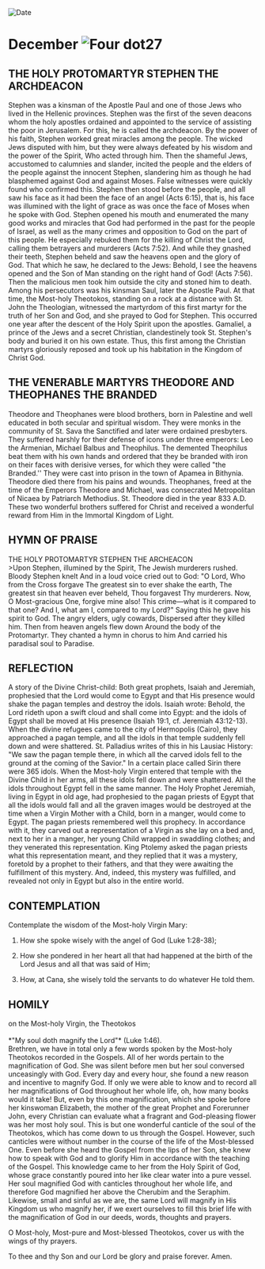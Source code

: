 
<RunningHead />
<Image src="/title-imprint.png" height={68} width={50} alt="Date" className="title-imprint"/>

# <div id="date">December <Image className="four-dot" src="/four-dot.png" height={15} width={15} alt="Four dot" />27</div>

## THE HOLY PROTOMARTYR STEPHEN THE ARCHDEACON

Stephen was a kinsman of the Apostle Paul and one of those Jews who lived in the Hellenic provinces. Stephen was the first of the seven deacons whom the holy apostles ordained and appointed to the service of assisting the poor in Jerusalem. For this, he is called the archdeacon. By the power of his faith, Stephen worked great miracles among the people. The wicked Jews disputed with him, but they were always defeated by his wisdom and the power of the Spirit, Who acted through him. Then the shameful Jews, accustomed to calumnies and slander, incited the people and the elders of the people against the innocent Stephen, slandering him as though he had blasphemed against God and against Moses. False witnesses were quickly found who confirmed this. Stephen then stood before the people, and all saw his face as it had been the face of an angel (Acts 6:15), that is, his face was illumined with the light of grace as was once the face of Moses when he spoke with God. Stephen opened his mouth and enumerated the many good works and miracles that God had performed in the past for the people of Israel, as well as the many crimes and opposition to God on the part of this people. He especially rebuked them for the killing of Christ the Lord, calling them betrayers and murderers (Acts 7:52). And while they gnashed their teeth, Stephen beheld and saw the heavens open and the glory of God. That which he saw, he declared to the Jews: Behold, I see the heavens opened and the Son of Man standing on the right hand of God! (Acts 7:56). Then the malicious men took him outside the city and stoned him to death. Among his persecutors was his kinsman Saul, later the Apostle Paul. At that time, the Most-holy Theotokos, standing on a rock at a distance with St. John the Theologian, witnessed the martyrdom of this first martyr for the truth of her Son and God, and she prayed to God for Stephen. This occurred one year after the descent of the Holy Spirit upon the apostles. Gamaliel, a prince of the Jews and a secret Christian, clandestinely took St. Stephen's body and buried it on his own estate. Thus, this first among the Christian martyrs gloriously reposed and took up his habitation in the Kingdom of Christ God.

## THE VENERABLE MARTYRS THEODORE AND THEOPHANES THE BRANDED

Theodore and Theophanes were blood brothers, born in Palestine and well educated in both secular and spiritual wisdom. They were monks in the community of St. Sava the Sanctified and later were ordained presbyters. They suffered harshly for their defense of icons under three emperors: Leo the Armenian, Michael Balbus and Theophilus. The demented Theophilus beat them with his own hands and ordered that they be branded with iron on their faces with derisive verses, for which they were called "the Branded.'' They were cast into prison in the town of Apamea in Bithynia. Theodore died there from his pains and wounds. Theophanes, freed at the time of the Emperors Theodore and Michael, was consecrated Metropolitan of Nicaea by Patriarch Methodius. St. Theodore died in the year 833 A.D. These two wonderful brothers suffered for Christ and received a wonderful reward from Him in the Immortal Kingdom of Light.


## HYMN OF PRAISE
<div style={{textAlign:'center', color:'crimson', fontWeight:'bold'}}>
THE HOLY PROTOMARTYR STEPHEN THE ARCHEACON
</div>
>Upon Stephen, illumined by the Spirit,  
The Jewish murderers rushed.  
Bloody Stephen knelt  
And in a loud voice cried out to God:  
"O Lord, Who from the Cross forgave  
The greatest sin to ever shake the earth,  
The greatest sin that heaven ever beheld,  
Thou forgavest Thy murderers.  
Now, O Most-gracious One, forgive mine also!  
This crime—what is it compared to that one?  
And I, what am I, compared to my Lord?"  
Saying this he gave his spirit to God.  
The angry elders, ugly cowards,  
Dispersed after they killed him.  
Then from heaven angels flew down  
Around the body of the Protomartyr.  
They chanted a hymn in chorus to him  
And carried his paradisal soul to Paradise.  


## REFLECTION

A story of the Divine Christ-child: Both great prophets, Isaiah and Jeremiah, prophesied that the Lord would come to Egypt and that His presence would shake the pagan temples and destroy the idols. Isaiah wrote: Behold, the Lord rideth upon a swift cloud and shall come into Egypt: and the idols of Egypt shall be moved at His presence (Isaiah 19:1, cf. Jeremiah 43:12-13). When the divine refugees came to the city of Hermopolis (Cairo), they approached a pagan temple, and all the idols in that temple suddenly fell down and were shattered. St. Palladius writes of this in his Lausiac History: "We saw the pagan temple there, in which all the carved idols fell to the ground at the coming of the Savior." In a certain place called Sirin there were 365 idols. When the Most-holy Virgin entered that temple with the Divine Child in her arms, all these idols fell down and were shattered. All the idols throughout Egypt fell in the same manner. The Holy Prophet Jeremiah, living in Egypt in old age, had prophesied to the pagan priests of Egypt that all the idols would fall and all the graven images would be destroyed at the time when a Virgin Mother with a Child, born in a manger, would come to Egypt. The pagan priests remembered well this prophecy. In accordance with it, they carved out a representation of a Virgin as she lay on a bed and, next to her in a manger, her young Child wrapped in swaddling clothes; and they venerated this representation. King Ptolemy asked the pagan priests what this representation meant, and they replied that it was a mystery, foretold by a prophet to their fathers, and that they were awaiting the fulfillment of this mystery. And, indeed, this mystery was fulfilled, and revealed not only in Egypt but also in the entire world.


## CONTEMPLATION

Contemplate the wisdom of the Most-holy Virgin Mary:

1. How she spoke wisely with the angel of God (Luke 1:28-38);

2. How she pondered in her heart all that had happened at the birth of the Lord Jesus and all that was said of Him;

3. How, at Cana, she wisely told the servants to do whatever He told them.


## HOMILY
<div style={{textAlign:'center', color:'crimson', fontWeight:'bold'}}>
on the Most-holy Virgin, the Theotokos
</div>
<br />
<div style={{textAlign:'right'}}>
*"My soul doth magnify the Lord"* (Luke 1:46).
</div>
Brethren, we have in total only a few words spoken by the Most-holy Theotokos recorded in the Gospels. All of her words pertain to the magnification of God. She was silent before men but her soul conversed unceasingly with God. Every day and every hour, she found a new reason and incentive to magnify God. If only we were able to know and to record all her magnifications of God throughout her whole life, oh, how many books would it take! But, even by this one magnification, which she spoke before her kinswoman Elizabeth, the mother of the great Prophet and Forerunner John, every Christian can evaluate what a fragrant and God-pleasing flower was her most holy soul. This is but one wonderful canticle of the soul of the Theotokos, which has come down to us through the Gospel. However, such canticles were without number in the course of the life of the Most-blessed One. Even before she heard the Gospel from the lips of her Son, she knew how to speak with God and to glorify Him in accordance with the teaching of the Gospel. This knowledge came to her from the Holy Spirit of God, whose grace constantly poured into her like clear water into a pure vessel. Her soul magnified God with canticles throughout her whole life, and therefore God magnified her above the Cherubim and the Seraphim. Likewise, small and sinful as we are, the same Lord will magnify in His Kingdom us who magnify her, if we exert ourselves to fill this brief life with the magnification of God in our deeds, words, thoughts and prayers. 

O Most-holy, Most-pure and Most-blessed Theotokos, cover us with the wings of thy prayers.

To thee and thy Son and our Lord be glory and praise forever. Amen.